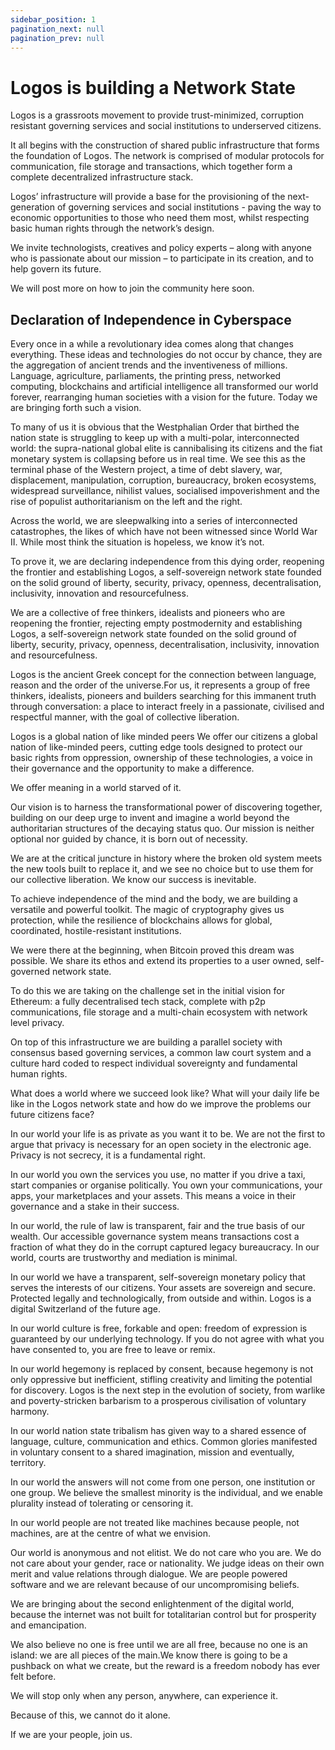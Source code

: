 ```yaml
---
sidebar_position: 1
pagination_next: null
pagination_prev: null
---
```


# Logos is building a Network State

Logos is a grassroots movement to provide trust-minimized, corruption resistant governing services and social institutions to underserved citizens.

It all begins with the construction of shared public infrastructure that forms the foundation of Logos. The network is comprised of modular protocols for communication, file storage and transactions, which together form a complete decentralized infrastructure stack.

Logos’ infrastructure will provide a base for the provisioning of the next-generation of governing services and social institutions - paving the way to economic opportunities to those who need them most, whilst respecting basic human rights through the network’s design.

We invite technologists, creatives and policy experts – along with anyone who is passionate about our mission – to participate in its creation, and to help govern its future.

We will post more on how to join the community here soon.

<Manifesto>
  <h2>Declaration of Independence in Cyberspace</h2>
  <article>
    <p>Every once in a while a revolutionary idea comes along that changes everything. These ideas and technologies do not occur by chance, they are the aggregation of ancient trends and the inventiveness of millions. Language, agriculture, parliaments, the printing press, networked computing, blockchains and artificial intelligence all transformed our world forever, rearranging human societies with a vision for the future. Today we are bringing forth such a vision.</p>
    <p>To many of us it is obvious that the Westphalian Order that birthed the nation state is struggling to keep up with a multi-polar, interconnected world: the supra-national global elite is cannibalising its citizens and the fiat monetary system is collapsing before us in real time. We see this as the terminal phase of the Western project, a time of debt slavery, war, displacement, manipulation, corruption, bureaucracy, broken ecosystems, widespread surveillance, nihilist values, socialised impoverishment and the rise of populist authoritarianism on the left and the right.</p>
    <p>Across the world, we are sleepwalking into a series of interconnected catastrophes, the likes of which have not been witnessed since World War II. While most think the situation is hopeless, we know it’s not.</p>
    <p>To prove it, we are declaring independence from this dying order, reopening the frontier and establishing Logos, a self-sovereign network state founded on the solid ground of liberty, security, privacy, openness, decentralisation, inclusivity, innovation and resourcefulness.</p>
    <p>We are a collective of free thinkers, idealists and pioneers who are reopening the frontier, rejecting empty postmodernity and establishing Logos, a self-sovereign network state founded on the solid ground of liberty, security, privacy, openness, decentralisation, inclusivity, innovation and resourcefulness.</p>
    <p>Logos is the ancient Greek concept for the connection between language, reason and the order of the universe.For us, it represents a group of free thinkers, idealists, pioneers and builders searching for this immanent truth through conversation: a place to interact freely in a passionate, civilised and respectful manner, with the goal of collective liberation.</p>
    <p>Logos is a global nation of like minded peers We offer our citizens a global nation of like-minded peers, cutting edge tools designed to protect our basic rights from oppression, ownership of these technologies, a voice in their governance and the opportunity to make a difference.</p>
    <p>We offer meaning in a world starved of it.</p>
    <p>Our vision is to harness the transformational power of discovering together, building on our deep urge to invent and imagine a world beyond the authoritarian structures of the decaying status quo. Our mission is neither optional nor guided by chance, it is born out of necessity.</p>
    <p>We are at the critical juncture in history where the broken old system meets the new tools built to replace it, and we see no choice but to use them for our collective liberation. We know our success is inevitable.</p>
    <p>To achieve independence of the mind and the body, we are building a versatile and powerful toolkit.  The magic of cryptography gives us protection, while the resilience of blockchains allows for global, coordinated, hostile-resistant institutions.</p>
    <p>We were there at the beginning, when Bitcoin proved this dream was possible. We share its ethos and extend its properties to a user owned, self-governed network state.</p>
    <p>To do this we are taking on the challenge set in the initial vision for Ethereum: a fully decentralised tech stack, complete with p2p communications, file storage and a multi-chain ecosystem with network level privacy.</p>
    <p>On top of this infrastructure we are building a parallel society with consensus based governing services, a common law court system and a culture hard coded to respect individual sovereignty and fundamental human rights.</p>
    <p>What does a world where we succeed look like? What will your daily life be like in the Logos network state and how do we improve the problems our future citizens face?</p>
    <p>In our world your life is as private as you want it to be. We are not the first to argue that privacy is necessary for an open society in the electronic age. Privacy is not secrecy, it is a fundamental right.</p>
    <p>In our world you own the services you use, no matter if you drive a taxi, start companies or organise politically. You own your communications, your apps, your marketplaces and your assets. This means a voice in their governance and a stake in their success.</p>
    <p>In our world, the rule of law is transparent, fair and the true basis of our wealth. Our accessible governance system means transactions cost a fraction of what they do in the corrupt captured legacy bureaucracy. In our world, courts are trustworthy and mediation is minimal.</p>
    <p>In our world we have a transparent, self-sovereign monetary policy that serves the interests of our citizens. Your assets are sovereign and secure. Protected legally and technologically, from outside and within. Logos is a digital Switzerland of the future age.</p>
    <p>In our world culture is free, forkable and open: freedom of expression is guaranteed by our underlying technology. If you do not agree with what you have consented to, you are free to leave or remix.</p>
    <p>In our world hegemony is replaced by consent, because hegemony is not only oppressive but inefficient, stifling creativity and limiting the potential for discovery. Logos is the next step in the evolution of society, from warlike and poverty-stricken barbarism to a prosperous civilisation of voluntary harmony.</p>
    <p>In our world nation state tribalism has given way to a shared essence of language, culture, communication and ethics. Common glories manifested in voluntary consent to a shared imagination, mission and eventually, territory.</p>
    <p>In our world the answers will not come from one person, one institution or one group. We believe the smallest minority is the individual, and we enable plurality instead of tolerating or censoring it.</p>
    <p>In our world people are not treated like machines because people, not machines, are at the centre of what we envision.</p>
    <p>Our world is anonymous and not elitist. We do not care who you are. We do not care about your gender, race or nationality. We judge ideas on their own merit and value relations through dialogue. We are people powered software and we are relevant because of our uncompromising beliefs.</p>
    <p>We are bringing about the second enlightenment of the digital world, because the internet was not built for totalitarian control but for prosperity and emancipation.</p>
    <p>We also believe no one is free until we are all free, because no one is an island: we are all pieces of the main.We know there is going to be a pushback on what we create, but the reward is a freedom nobody has ever felt before.</p>
    <p>We will stop only when any person, anywhere, can experience it.</p>
    <p>Because of this, we cannot do it alone.</p>
    <p>If we are your people, join us.</p>
  </article>
</Manifesto>

